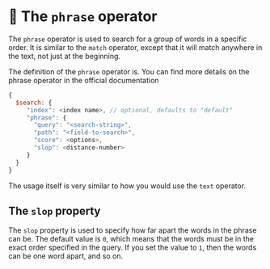 # 📘 The `phrase` operator

The `phrase` operator is used to search for a group of words in a specific order. It is similar to the `match` operator, except that it will match anywhere in the text, not just at the beginning.

The definition of the `phrase` operator is. You can find more details on the phrase operator in the <Link to="https://www.mongodb.com/docs/atlas/atlas-search/phrase/">official documentation</Link>

```js
{
  $search: {
     "index": <index name>, // optional, defaults to "default"
     "phrase": {
       "query": "<search-string>",
       "path": "<field-to-search>",
       "score": <options>,
       "slop": <distance-number>
     }
  }
}
```
The usage itself is very similar to how you would use the `text` operator.

## The `slop` property

The `slop` property is used to specify how far apart the words in the phrase can be. The default value is `0`, which means that the words must be in the exact order specified in the query. If you set the value to `1`, then the words can be one word apart, and so on.

